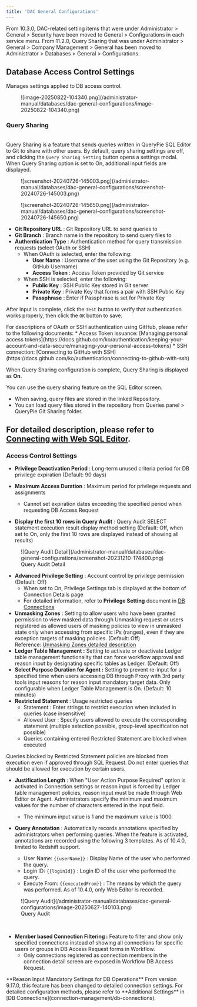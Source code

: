 ```yaml
---
title: 'DAC General Configurations'
---
```



<Callout type="info">
From 10.3.0, DAC-related setting items that were under Administrator &gt; General &gt; Security have been moved to General &gt; Configurations in each service menu.
From 11.2.0, Query Sharing that was under Administrator &gt; General &gt; Company Management &gt; General has been moved to Administrator &gt; Databases &gt; General &gt; Configurations.
</Callout>

## Database Access Control Settings

Manages settings applied to DB access control.

<figure data-layout="center" data-align="center">
![image-20250822-104340.png](/administrator-manual/databases/dac-general-configurations/image-20250822-104340.png)
</figure>


### Query Sharing

<br/>Query Sharing is a feature that sends queries written in QueryPie SQL Editor to Git to share with other users. By default, query sharing settings are off, and clicking the `Query Sharing Setting` button opens a settings modal. When Query Sharing option is set to On, additional input fields are displayed.
<figure data-layout="center" data-align="center">
![screenshot-20240726-145003.png](/administrator-manual/databases/dac-general-configurations/screenshot-20240726-145003.png)
</figure>
<figure data-layout="center" data-align="center">
![screenshot-20240726-145650.png](/administrator-manual/databases/dac-general-configurations/screenshot-20240726-145650.png)
</figure>

*  **Git Repository URL**  : Git Repository URL to send queries to
*  **Git Branch**  : Branch name in the repository to send query files to
*  **Authentication Type**  : Authentication method for query transmission requests (select OAuth or SSH)
    * When OAuth is selected, enter the following:
        *  **User Name** : Username of the user using the Git Repository (e.g. GitHub Username)
        *  **Access Token**  : Access Token provided by Git service
    * When SSH is selected, enter the following:
        *  **Public Key**  : SSH Public Key stored in Git server
        *  **Private Key**  : Private Key that forms a pair with SSH Public Key
        *  **Passphrase**  : Enter if Passphrase is set for Private Key


After input is complete, click the `Test` button to verify that authentication works properly, then click the `OK` button to save.

<Callout type="info">
For descriptions of OAuth or SSH authentication using GitHub, please refer to the following documents:
* Access Token issuance: [Managing personal access tokens](https://docs.github.com/ko/authentication/keeping-your-account-and-data-secure/managing-your-personal-access-tokens)
* SSH connection: [Connecting to GitHub with SSH](https://docs.github.com/ko/authentication/connecting-to-github-with-ssh)
</Callout>


When Query Sharing configuration is complete, Query Sharing is displayed as **On**.

You can use the query sharing feature on the SQL Editor screen.

* When saving, query files are stored in the linked Repository.
* You can load query files stored in the repository from Queries panel &gt; QueryPie Git Sharing folder.

For detailed description, please refer to [Connecting with Web SQL Editor](../../user-manual/database-access-control/connecting-with-web-sql-editor).
---

### Access Control Settings


*  **Privilege Deactivation Period** : Long-term unused criteria period for DB privilege expiration (Default: 90 days)
*  **Maximum Access Duration** : Maximum period for privilege requests and assignments
    * Cannot set expiration dates exceeding the specified period when requesting DB Access Request

*  **Display the first 10 rows in Query Audit** : Query Audit SELECT statement execution result display method setting (Default: Off, when set to On, only the first 10 rows are displayed instead of showing all results)

<figure data-layout="center" data-align="center">
![Query Audit Detail](/administrator-manual/databases/dac-general-configurations/screenshot-20231210-174400.png)
<figcaption>
Query Audit Detail
</figcaption>
</figure>

*  **Advanced Privilege Setting**  : Account control by privilege permission (Default: Off)
    * When set to On, Privilege Settings tab is displayed at the bottom of Connection Details page
    * For detailed information, refer to **Privilege Setting** document in [DB Connections](connection-management/db-connections)
*  **Unmasking Zones** : Setting to allow users who have been granted permission to view masked data through Unmasking request or users registered as allowed users of masking policies to view in unmasked state only when accessing from specific IPs (ranges), even if they are exception targets of masking policies. (Default: Off) <br/>Reference: [Unmasking Zones detailed description](dac-general-configurations/unmasking-zones)
*  **Ledger Table Management :**  Setting to activate or deactivate Ledger table management functionality that can force workflow approval and reason input by designating specific tables as Ledger. (Default: Off)
*  **Select Purpose Duration for Agent :**  Setting to prevent re-input for a specified time when users accessing DB through Proxy with 3rd party tools input reasons for reason input mandatory target data. Only configurable when Ledger Table Management is On. (Default: 10 minutes)
*  **Restricted Statement**  : Usage restricted queries
    * Statement : Enter strings to restrict execution when included in queries (case insensitive)
    * Allowed User : Specify users allowed to execute the corresponding statement (multiple selection possible, group-level specification not possible)
    * Queries containing entered Restricted Statement are blocked when executed

<Callout type="important">
Queries blocked by Restricted Statement policies are blocked from execution even if approved through SQL Request. Do not enter queries that should be allowed for execution by certain users.
</Callout>

*  **Justification Length**  : When "User Action Purpose Required" option is activated in Connection settings or reason input is forced by Ledger table management policies, reason input must be made through Web Editor or Agent. Administrators specify the minimum and maximum values for the number of characters entered in the input field.
    * The minimum input value is 1 and the maximum value is 1000.<br/>

*  **Query Annotation**  : Automatically records annotations specified by administrators when performing queries. When the feature is activated, annotations are recorded using the following 3 templates. As of 10.4.0, limited to Redshift support.
    * User Name: `{{userName}}` : Display Name of the user who performed the query.
    * Login ID: `{{loginId}}` : Login ID of the user who performed the query.
    * Execute From: `{{executedFrom}}` : The means by which the query was performed. As of 10.4.0, only Web Editor is recorded. 

<figure data-layout="center" data-align="center">
![Query Audit](/administrator-manual/databases/dac-general-configurations/image-20250627-140103.png)
<figcaption>
Query Audit
</figcaption>
</figure>

<br/>

*  **Member based Connection Filtering :**  Feature to filter and show only specified connections instead of showing all connections for specific users or groups in DB Access Request forms in Workflow. 
    * Only connections registered as connection members in the connection detail screen are exposed in Workflow DB Access Request.<br/>

<Callout type="info">
**Reason Input Mandatory Settings for DB Operations**
From version 9.17.0, this feature has been changed to detailed connection settings. For detailed configuration methods, please refer to **Additional Settings** in [DB Connections](connection-management/db-connections).
</Callout>
